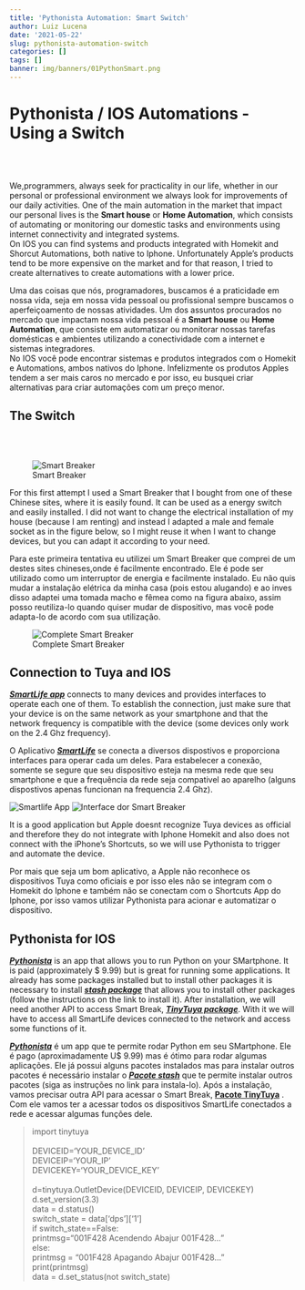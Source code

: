 ```yaml
---
title: 'Pythonista Automation: Smart Switch'
author: Luiz Lucena
date: '2021-05-22'
slug: pythonista-automation-switch
categories: []
tags: []
banner: img/banners/01PythonSmart.png
---
```


# Pythonista / IOS Automations - Using a Switch 
<br />
<br />

<div class = "row">
<div class = "col-md-6">
We,programmers, always seek for practicality in our life, whether in our personal or professional environment we always look for improvements of our daily activities. One of the main automation in the market that impact our personal lives is the **Smart house** or **Home Automation**, which consists of automating or monitoring our domestic tasks and environments using internet connectivity and integrated systems.
<br />
On IOS you can find systems and products integrated with Homekit and Shorcut Automations, both native to Iphone. Unfortunately Apple's products tend to be more expensive on the market and for that reason, I tried to create alternatives to create automations with a lower price.

</div>
<div class = "col-md-6">
Uma das coisas que nós, programadores, buscamos é a praticidade em nossa vida, seja em nossa vida pessoal ou profissional sempre buscamos o aperfeiçoamento de nossas atividades. Um dos assuntos procurados no mercado que impactam nossa vida pessoal é a **Smart house** ou **Home Automation**, que consiste em automatizar ou monitorar nossas tarefas domésticas e  ambientes utilizando a conectividade com a internet e sistemas integradores.
<br />
No IOS você pode encontrar sistemas e produtos integrados com o Homekit e Automations, ambos nativos do Iphone. Infelizmente os produtos Apples tendem a ser mais caros no mercado e por isso, eu busquei criar alternativas para criar automações com um preço menor.
</div>
</div>

## The Switch

<br />
<br />

![Smart Breaker](img/01Switch.jpeg)

<div class = "row">
<div class = "col-md-6">
For this first attempt I used a Smart Breaker that I bought from one of these Chinese sites, where it is easily found. It can be used as a energy switch and easily installed. I did not want to change the electrical installation of my house (because I am renting) and instead I adapted a male and female socket as in the figure below, so I might reuse it when I want to change devices, but you can adapt it according to your need.

</div>
<div class = "col-md-6">
Para este primeira tentativa eu utilizei um Smart Breaker que comprei de um destes sites chineses,onde é facilmente encontrado. Ele é pode ser utilizado como um interruptor de energia e facilmente instalado. Eu não quis mudar a instalação elétrica da minha casa (pois estou alugando) e ao inves disso adaptei uma tomada macho e fêmea como na figura abaixo, assim posso reutiliza-lo quando quiser mudar de dispositivo, mas você pode adapta-lo de acordo com sua utilização.  <br />

</div>
</div>

![Complete Smart Breaker](img/02Switch.jpeg)

## Connection to Tuya and IOS


<div class = "row">
<div class = "col-md-6">
***[SmartLife app](https://apps.apple.com/cr/app/smart-life-smart-living/id1115101477)*** connects to many devices and provides interfaces to operate each one of them. To establish the connection, just make sure that your device is on the same network as your smartphone and that the network frequency is compatible with the device (some devices only work on the 2.4 Ghz frequency).

</div>
<div class = "col-md-6">
 O Aplicativo ***[SmartLife](https://apps.apple.com/cr/app/smart-life-smart-living/id1115101477)***  se conecta a diversos dispostivos e proporciona interfaces para operar cada um deles. Para estabelecer a conexão, somente se segure que seu dispositivo esteja na mesma rede que seu smartphone e que a frequência da rede seja compativel ao aparelho (alguns dispostivos apenas funcionan na frequencia 2.4 Ghz).  <br />
 </div>
</div>

![Smartlife App](img/02TUYA.PNG) ![Interface dor Smart Breaker](img/01TUYA.PNG)
 
 <div class = "row">
<div class = "col-md-6">
It is a good application but Apple doesnt recognize  Tuya devices as official and therefore they do not integrate with Iphone Homekit and also does not connect with the iPhone's Shortcuts, so we will use Pythonista to trigger and automate the device.

</div>
<div class = "col-md-6">
 Por mais que seja um bom aplicativo, a Apple não reconhece os dispositivos Tuya como oficiais e por isso eles não se integram com o Homekit do Iphone e também não se conectam com o Shortcuts App do Iphone, por isso vamos utilizar Pythonista para acionar e automatizar o dispositivo.
  <br />
 
</div>
</div>

## Pythonista for IOS

<div class = "row">
<div class = "col-md-6">
***[Pythonista](https://apps.apple.com/us/app/pythonista-3/id1085978097)*** is an app that allows you to run Python on your SMartphone. It is paid (approximately $ 9.99) but is great for running some applications. It already has some packages installed but to install other packages it is necessary to install ***[stash package](https://github.com/ywangd/stash)*** that allows you to install other packages (follow the instructions on the link to install it). After installation, we will need another API to access Smart Break, ***[TinyTuya package](https://pypi.org/project/tinytuya/)***. With it we will have to access all SmartLife devices connected to the network and access some functions of it.
</div>
<div class = "col-md-6">
***[Pythonista](https://apps.apple.com/us/app/pythonista-3/id1085978097)*** é um app que te permite rodar Python em seu SMartphone. Ele é pago (aproximadamente U$ 9.99) mas é ótimo para rodar algumas aplicações. Ele já possui alguns pacotes instalados mas para instalar outros pacotes é necessário instalar o  ***[Pacote stash](https://github.com/ywangd/stash)*** que te permite instalar outros pacotes (siga as instruções no link para instala-lo). Após a instalação, vamos precisar outra API para acessar o Smart Break, **[Pacote TinyTuya](https://pypi.org/project/tinytuya/)** . Com ele vamos ter a acessar todos os dispositivos SmartLife conectados a rede e acessar algumas funções dele. 
  <br />
 </div>
</div>


>import tinytuya<br /><br />
DEVICEID='YOUR_DEVICE_ID'<br />
DEVICEIP='YOUR_IP'<br />
DEVICEKEY='YOUR_DEVICE_KEY'<br /><br />
d=tinytuya.OutletDevice(DEVICEID, DEVICEIP, DEVICEKEY)<br />
d.set_version(3.3)<br />
data = d.status()<br />
switch_state = data['dps']['1']<br />
if switch_state==False:<br />
    printmsg="\U0001F428 Acendendo Abajur \U0001F428..."<br />
else:<br />
    printmsg = "\U0001F428 Apagando Abajur \U0001F428..."<br />
print(printmsg)<br />
data = d.set_status(not switch_state)<br />





